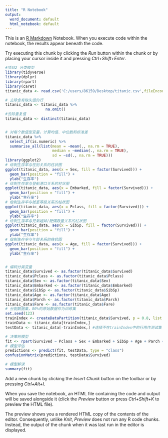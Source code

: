 ---
title: "R Notebook"
output:
  word_document: default
  html_notebook: default
---

This is an [R Markdown](http://rmarkdown.rstudio.com) Notebook. When you execute code within the notebook, the results appear beneath the code. 

Try executing this chunk by clicking the *Run* button within the chunk or by placing your cursor inside it and pressing *Ctrl+Shift+Enter*. 

```{r}
#项目2 分类模型
library(tidyverse)
library(dplyr)
library(rpart)
library(caret)
titanic_data <- read.csv('C:/users/86159/Desktop/titanic.csv',fileEncoding = "UTF-8")

# 去除含有缺失值的行
titanic_data <- titanic_data %>% 
                  na.omit() 
#去除重复值
titanic_data <- distinct(titanic_data)


# 对每个数值型变量，计算均值、中位数和标准差
titanic_data %>%
  select_if(is.numeric) %>% 
  summarise_all(list(mean = ~mean(., na.rm = TRUE), 
                     median = ~median(., na.rm = TRUE), 
                     sd = ~sd(., na.rm = TRUE)))
library(ggplot2)
# 绘制生存率与性别关系的柱状图
ggplot(titanic_data, aes(x = Sex, fill = factor(Survived))) + 
  geom_bar(position = "fill") +
  ylab("生存率")
# 绘制生存率与登船港口关系的柱状图
ggplot(titanic_data, aes(x = Embarked, fill = factor(Survived))) + 
  geom_bar(position = "fill") +
  ylab("生存率")
# 绘制生存率与舱室等级关系的柱状图
ggplot(titanic_data, aes(x = Pclass, fill = factor(Survived))) + 
  geom_bar(position = "fill") +
  ylab("生存率")
# 绘制生存率与兄弟姐妹/配偶数量关系的柱状图
ggplot(titanic_data, aes(x = SibSp, fill = factor(Survived))) + 
  geom_bar(position = "fill") +
  ylab("生存率")
# 绘制生存率与年龄关系的柱状图
ggplot(titanic_data, aes(x = Age, fill = factor(Survived))) + 
  geom_bar(position = "fill") +
  ylab("生存率")


# 编码分类变量
titanic_data$Survived <- as.factor(titanic_data$Survived)
titanic_data$Pclass <- as.factor(titanic_data$Pclass)
titanic_data$Sex <- as.factor(titanic_data$Sex)
titanic_data$Embarked <- as.factor(titanic_data$Embarked)
titanic_data$SibSp <- as.factor(titanic_data$SibSp)
titanic_data$Age <- as.factor(titanic_data$Age)
titanic_data$Parch <- as.factor(titanic_data$Parch)
titanic_data$Fare <- as.factor(titanic_data$Fare)
# 分割数据集，80%的原始数据作为训练集
set.seed(123)
trainIndex <- createDataPartition(titanic_data$Survived, p = 0.8, list = FALSE)
trainData <- titanic_data[trainIndex,]
testData <- titanic_data[-trainIndex,] #选择不在trainIndex中的行用作测试集

# 决策树模型
fit <- rpart(Survived ~ Pclass + Sex + Embarked + SibSp + Age + Parch + Fare, data = trainData, method = "class")
# 模型评估
predictions <- predict(fit, testData, type = "class")
confusionMatrix(predictions, testData$Survived)

# 模型解读
summary(fit)

```

Add a new chunk by clicking the *Insert Chunk* button on the toolbar or by pressing *Ctrl+Alt+I*.

When you save the notebook, an HTML file containing the code and output will be saved alongside it (click the *Preview* button or press *Ctrl+Shift+K* to preview the HTML file).

The preview shows you a rendered HTML copy of the contents of the editor. Consequently, unlike *Knit*, *Preview* does not run any R code chunks. Instead, the output of the chunk when it was last run in the editor is displayed.
